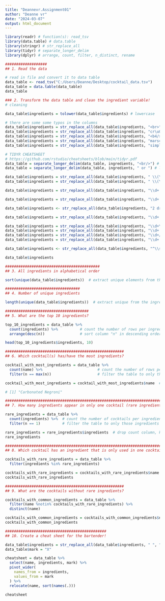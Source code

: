 ```yaml
---
title: "Deannevr.Assignment01"
author: "Deanne vr"
date: "2024-03-07"
output: html_document
---
```


``` r
library(readr) # function(s): read_tsv
library(data.table) # data.table 
library(stringr) # str_replace_all
library(tidyr) # separate_longer_delim
library(dplyr) # arrange, count, filter, n_distinct, rename
```

``` r
###################
## 1. Read the data

# read in file and convert it to data table
data_table <- read_tsv("C:/Users/Deanne/Desktop/cocktail_data.tsv")
data_table = data.table(data_table)
data_table
```

``` r
### 2. Transform the data table and clean the ingredient variable!
# cleaning

data_table$ingredients = tolower(data_table$ingredients) # lowercase

# there are some some typos in the columns
data_table$ingredients = str_replace_all(data_table$ingredients, "<br>", "<br/>") # lines 9 and 20
data_table$ingredients = str_replace_all(data_table$ingredients, "cr\u008fme", "crème") # line 17
data_table$ingredients = str_replace_all(data_table$ingredients, "<b4/>", "<br/>") # line 25
data_table$ingredients = str_replace_all(data_table$ingredients, "marschino", "maraschino") # line 25
data_table$ingredients = str_replace_all(data_table$ingredients, "simple<", "simple syrup<") # line 54

# TIDYR CHEATSHEET
# https://github.com/rstudio/cheatsheets/blob/main/tidyr.pdf
data_table = separate_longer_delim(data_table, ingredients, "<br/>") # create new rows based on line breaks indicated by "<br/>" 
data_table = separate_longer_delim(data_table, ingredients, " or ") # line 53

data_table$ingredients = str_replace_all(data_table$ingredients, " \\(\\d+% abv\\)", "") # remove alcohol "(XX.XX% abv)"
data_table$ingredients = str_replace_all(data_table$ingredients, " \\(\\d+\\.\\d+% abv\\)", "") # remove alcohol " (XX.XX% abv)"

data_table$ingredients = str_replace_all(data_table$ingredients, "\\d+ dash(es)? ", "") # remove "XX dash(es) "

data_table$ingredients = str_replace_all(data_table$ingredients, "\\d+ drop(s)? ", "")# remove "XX drop(s) "

data_table$ingredients <- str_replace_all(data_table$ingredients, "2 drops", "")  #remove drops

data_table$ingredients = str_replace_all(data_table$ingredients, "\\d+ bsp ", "") # remove "XX bsp "

data_table$ingredients = str_replace_all(data_table$ingredients, "\\d+\\.\\d+ oz ", "") # remove "XX.XX oz "
data_table$ingredients = str_replace_all(data_table$ingredients, "\\d+ \\d+/\\d+ oz ", "") # remove "XX XX/XX oz "
data_table$ingredients = str_replace_all(data_table$ingredients, "\\d+/\\d+ oz ", "") # remove "XX XX/XX oz "
data_table$ingredients = str_replace_all(data_table$ingredients, "\\d+ oz ", "") # remove "XX oz "

data_table$ingredients <- str_replace_all(data_table$ingredients, "^\\s+|\\s+$", "") # remove trailing whitespaces

data_table$ingredients
```

``` r
###########################################
## 3. All ingredients in alphabetical order

sort(unique(data_table$ingredients))  # extract unique elements from the ingredients column then sort the values


```

``` r
##################################
## 4. Number of unique ingredients

length(unique(data_table$ingredients))  # extract unique from the ingredients 


```

``` r
######################################
## 5. What are the top 10 ingredients?

top_10_ingredients = data_table %>%
  count(ingredients) %>%          # count the number of rows per ingredients -> results in a new column called "n"
  arrange(desc(n))                # sort column "n" in descending order, so the most used ingredients appear on the top

head(top_10_ingredients$ingredients, 10)


```

``` r
######################################################
## 6. Which cocktail(s) has/have the most ingredients?

cocktail_with_most_ingredients = data_table %>%
  count(name) %>%                         # count the number of rows per cocktail names => results in a new column called "n"
  filter(n == max(n))                     # filter the table to only those rows which have the maximal value from "n"

cocktail_with_most_ingredients = cocktail_with_most_ingredients$name  # drop count column, keep name only

# [1] "Carbonated Negroni"
```

``` r
#########################################################################
## 7. How many ingredients appear in only one cocktail (rare ingredient)?

rare_ingredients = data_table %>%
  count(ingredients) %>%  # count the number of cocktails per ingredient -> results in a new column called "n"
  filter(n == 1)          # filter the table to only those ingredients which have only one cocktail count

rare_ingredients = rare_ingredients$ingredients  # drop count column, keep ingredients only
rare_ingredients


```

``` r
#########################################################################
## 8. Which cocktail has an ingredient that is only used in one cocktail?

cocktails_with_rare_ingredients = data_table %>%
  filter(ingredients %in% rare_ingredients)

cocktails_with_rare_ingredients = cocktails_with_rare_ingredients$name
cocktails_with_rare_ingredients

```

``` r
######################################################
## 9. What are the cocktails without rare ingredients?

cocktails_with_common_ingredients = data_table %>%
  filter(name %notin% cocktails_with_rare_ingredients) %>%
  distinct(name)

cocktails_with_common_ingredients = cocktails_with_common_ingredients$name
cocktails_with_common_ingredients

```

``` r
##############################################
## 10. Create a cheat sheet for the bartender!

data_table$ingredients = str_replace_all(data_table$ingredients, " ", "_")
data_table$mark = "X"

cheatsheet = data_table %>%
  select(name, ingredients, mark) %>%
  pivot_wider(
    names_from = ingredients,
    values_from = mark
  ) %>%
  relocate(name, sort(names(.)))

cheatsheet
```
